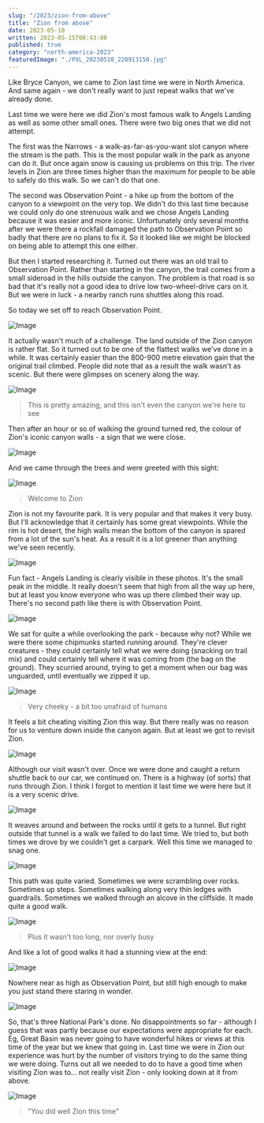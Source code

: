 ```yaml
---
slug: "/2023/zion-from-above"
title: "Zion from above"
date: 2023-05-10
written: 2023-05-15T08:43:00
published: true
category: "north-america-2023"
featuredImage: "./PXL_20230510_220913150.jpg"
---
```


Like Bryce Canyon, we came to Zion last time we were in North America.  And same again - we don't really want to just repeat walks that we've already done.

Last time we were here we did Zion's most famous walk to Angels Landing as well as some other small ones.  There were two big ones that we did not attempt.

The first was the Narrows - a walk-as-far-as-you-want slot canyon where the stream is the path.  This is the most popular walk in the park as anyone can do it.  But once again snow is causing us problems on this trip.  The river levels in Zion are three times higher than the maximum for people to be able to safely do this walk.  So we can't do that one.

The second was Observation Point - a hike up from the bottom of the canyon to a viewpoint on the very top.  We didn't do this last time because we could only do one strenuous walk and we chose Angels Landing because it was easier and more iconic.  Unfortunately only several months after we were there a rockfall damaged the path to Observation Point so badly that there are no plans to fix it.  So it looked like we might be blocked on being able to attempt this one either.

But then I started researching it.  Turned out there was an old trail to Observation Point.  Rather than starting in the canyon, the trail comes from a small sideroad in the hills outside the canyon.  The problem is that road is so bad that it's really not a good idea to drive low two-wheel-drive cars on it.  But we were in luck - a nearby ranch runs shuttles along this road.

So today we set off to reach Observation Point.

![Image](PXL_20230510_172008700.jpg)

It actually wasn't much of a challenge.  The land outside of the Zion canyon is rather flat.  So it turned out to be one of the flattest walks we've done in a while.  It was certainly easier than the 800-900 metre elevation gain that the original trail climbed.  People did note that as a result the walk wasn't as scenic.  But there were glimpses on scenery along the way.

![Image](PXL_20230510_173120573.jpg)

> This is pretty amazing, and this isn't even the canyon we're here to see

Then after an hour or so of walking the ground turned red, the colour of Zion's iconic canyon walls - a sign that we were close.

![Image](PXL_20230510_180328541.jpg)

And we came through the trees and were greeted with this sight:

![Image](PXL_20230510_181421306.jpg)

> Welcome to Zion

Zion is not my favourite park.  It is very popular and that makes it very busy.  But I'll acknowledge that it certainly has some great viewpoints.  While the rim is hot desert, the high walls mean the bottom of the canyon is spared from a lot of the sun's heat.  As a result it is a lot greener than anything we've seen recently.

![Image](PXL_20230510_181003136.jpg)

Fun fact - Angels Landing is clearly visible in these photos.  It's the small peak in the middle.  It really doesn't seem that high from all the way up here, but at least you know everyone who was up there climbed their way up.  There's no second path like there is with Observation Point.

![Image](PXL_20230510_182743508.jpg)

We sat for quite a while overlooking the park - because why not?  While we were there some chipmunks started running around.  They're clever creatures - they could certainly tell what we were doing (snacking on trail mix) and could certainly tell where it was coming from (the bag on the ground).  They scurried around, trying to get a moment when our bag was unguarded, until eventually we zipped it up.

![Image](PXL_20230510_182608429.jpg)

> Very cheeky - a bit too unafraid of humans

It feels a bit cheating visiting Zion this way.  But there really was no reason for us to venture down inside the canyon again.  But at least we got to revisit Zion.

![Image](PXL_20230510_183831125.jpg)

Although our visit wasn't over.  Once we were done and caught a return shuttle back to our car, we continued on.  There is a highway (of sorts) that runs through Zion.  I think I forgot to mention it last time we were here but it is a very scenic drive.

![Image](PXL_20230510_224213425.jpg)

It weaves around and between the rocks until it gets to a tunnel.  But right outside that tunnel is a walk we failed to do last time.  We tried to, but both times we drove by we couldn't get a carpark.  Well this time we managed to snag one.

![Image](PXL_20230510_215722770.jpg)

This path was quite varied.  Sometimes we were scrambling over rocks.  Sometimes up steps.  Sometimes walking along very thin ledges with guardrails.  Sometimes we walked through an alcove in the cliffside.  It made quite a good walk.

![Image](PXL_20230510_222558308.jpg)

> Plus it wasn't too long, nor overly busy

And like a lot of good walks it had a stunning view at the end:

![Image](PXL_20230510_220913150.jpg)

Nowhere near as high as Observation Point, but still high enough to make you just stand there staring in wonder.

![Image](PXL_20230510_221010287.jpg)

So, that's three National Park's done.  No disappointments so far - although I guess that was partly because our expectations were appropriate for each.  Eg, Great Basin was never going to have wonderful hikes or views at this time of the year but we knew that going in.  Last time we were in Zion our experience was hurt by the number of visitors trying to do the same thing we were doing.  Turns out all we needed to do to have a good time when visiting Zion was to... not really visit Zion - only looking down at it from above.

![Image](PXL_20230510_205450327.jpg)

> "You did well Zion this time"



